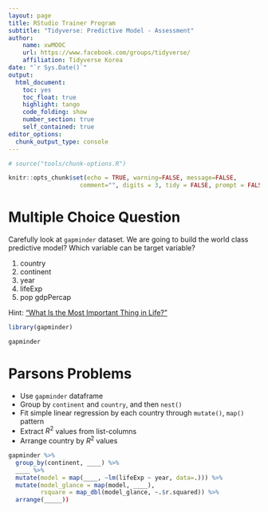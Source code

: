 ```yaml
---
layout: page
title: RStudio Trainer Program
subtitle: "Tidyverse: Predictive Model - Assessment"
author:
    name: xwMOOC
    url: https://www.facebook.com/groups/tidyverse/
    affiliation: Tidyverse Korea
date: "`r Sys.Date()`"
output:
  html_document: 
    toc: yes
    toc_float: true
    highlight: tango
    code_folding: show
    number_section: true
    self_contained: true
editor_options: 
  chunk_output_type: console
---
```

 
``` r
# source("tools/chunk-options.R")

knitr::opts_chunk$set(echo = TRUE, warning=FALSE, message=FALSE,
                    comment="", digits = 3, tidy = FALSE, prompt = FALSE, fig.align = 'center')

```

# Multiple Choice Question {#assessment-multiple-choice}

Carefully look at `gapminder` dataset. We are going to build the world class predictive model? Which variable can be target variable?

1. country
1. continent  
1. year 
1. lifeExp      
1. pop gdpPercap

Hint: ["What Is the Most Important Thing in Life?"](https://www.pinchofattitude.com/what-is-the-most-important-thing-in-life/)

```r
library(gapminder)

gapminder
```


# Parsons Problems {#assessment-parsons-problem}

- Use `gapminder` dataframe
- Group by `continent` and `country`, and then `nest()`
- Fit simple linear regression by each country through `mutate()`, `map()` pattern
- Extract $R^2$ values from list-columns
- Arrange country by $R^2$ values


```r
gapminder %>% 
  group_by(continent, ____) %>% 
  ____ %>% 
  mutate(model = map(____, ~lm(lifeExp ~ year, data=.))) %>% 
  mutate(model_glance = map(model, ____),
         rsquare = map_dbl(model_glance, ~.$r.squared)) %>% 
  arrange(_____))

```


